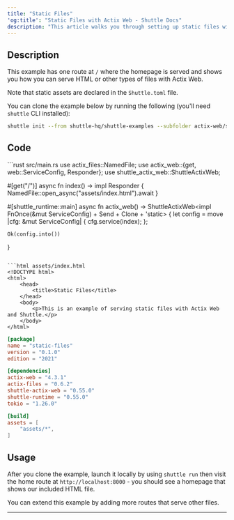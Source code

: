 ```yaml
---
title: "Static Files"
'og:title': "Static Files with Actix Web - Shuttle Docs"
description: "This article walks you through setting up static files with Actix Web, a powerful Rust framework for battle-hardened web applications."
---
```


## Description

This example has one route at `/` where the homepage is served and shows you how you can serve HTML or other types of files with Actix Web.

Note that static assets are declared in the `Shuttle.toml` file.

You can clone the example below by running the following (you'll need `shuttle` CLI installed):
```bash
shuttle init --from shuttle-hq/shuttle-examples --subfolder actix-web/static-files
```

## Code

<CodeGroup>
```rust src/main.rs
use actix_files::NamedFile;
use actix_web::{get, web::ServiceConfig, Responder};
use shuttle_actix_web::ShuttleActixWeb;

#[get("/")]
async fn index() -> impl Responder {
    NamedFile::open_async("assets/index.html").await
}

#[shuttle_runtime::main]
async fn actix_web() -> ShuttleActixWeb<impl FnOnce(&mut ServiceConfig) + Send + Clone + 'static> {
    let config = move |cfg: &mut ServiceConfig| {
        cfg.service(index);
    };

    Ok(config.into())
}
```

```html assets/index.html
<!DOCTYPE html>
<html>
    <head>
        <title>Static Files</title>
    </head>
    <body>
        <p>This is an example of serving static files with Actix Web and Shuttle.</p>
    </body>
</html>
```

```toml Cargo.toml
[package]
name = "static-files"
version = "0.1.0"
edition = "2021"

[dependencies]
actix-web = "4.3.1"
actix-files = "0.6.2"
shuttle-actix-web = "0.55.0"
shuttle-runtime = "0.55.0"
tokio = "1.26.0"
```

```toml Shuttle.toml
[build]
assets = [
    "assets/*",
]
```

</CodeGroup>

## Usage

After you clone the example, launch it locally by using `shuttle run` then visit the home route at `http://localhost:8000` - you should see a homepage that shows our included HTML file.

You can extend this example by adding more routes that serve other files.

---

<Snippet file="other-frameworks.mdx" />

<Snippet file="check-examples.mdx" />
